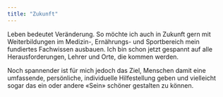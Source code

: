 ```yaml
---
title: "Zukunft"
---
```


Leben bedeutet Veränderung. So möchte ich auch in Zukunft gern mit Weiterbildungen im Medizin-, Ernährungs- und Sportbereich mein fundiertes Fachwissen ausbauen. 
Ich bin schon jetzt gespannt auf alle Herausforderungen, Lehrer und Orte, die kommen werden. 

Noch spannender ist für mich jedoch das Ziel, Menschen damit eine umfassende, persönliche, individuelle Hilfestellung geben und vielleicht sogar das ein oder andere «Sein» schöner gestalten zu können. 
